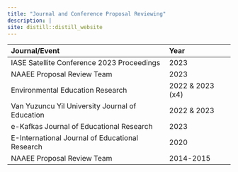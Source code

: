```yaml
---
title: "Journal and Conference Proposal Reviewing"
description: |
site: distill::distill_website
---
```


| **Journal/Event**                                 |**Year**   
| :-------------                                    | :----                           
| IASE Satellite Conference 2023 Proceedings        | 2023
| NAAEE Proposal Review Team                        | 2023
| Environmental Education Research                  | 2022 & 2023 (x4)
| Van Yuzuncu Yil University Journal of Education   | 2022 & 2023
| e-Kafkas Journal of Educational Research          | 2023
| E-International Journal of Educational Research   | 2020    
| NAAEE Proposal Review Team                        | 2014-2015



